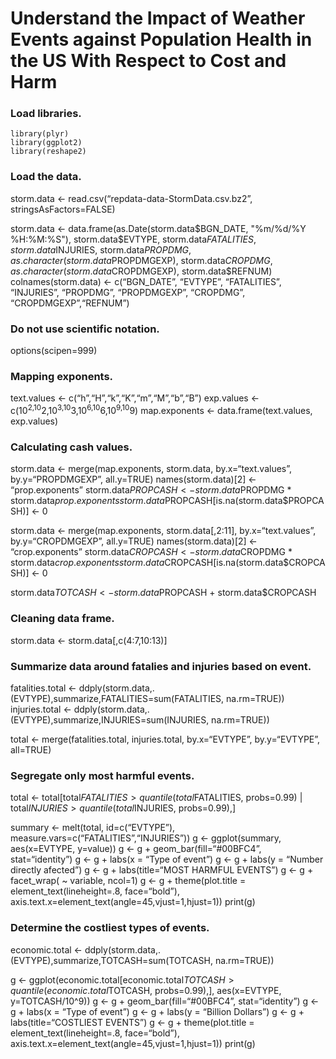 # Understand the Impact of Weather Events against Population Health in the US With Respect to Cost and Harm

### Load libraries.

```[r]
library(plyr)
library(ggplot2)
library(reshape2)
```

### Load the data.

storm.data <- read.csv("repdata-data-StormData.csv.bz2", stringsAsFactors=FALSE)

storm.data <- data.frame(as.Date(storm.data$BGN_DATE, "%m/%d/%Y %H:%M:%S"), 
                         storm.data$EVTYPE, 
                         storm.data$FATALITIES, 
                         storm.data$INJURIES,
                         storm.data$PROPDMG,
                         as.character(storm.data$PROPDMGEXP),
                         storm.data$CROPDMG,
                         as.character(storm.data$CROPDMGEXP),
                         storm.data$REFNUM)
colnames(storm.data) <- c("BGN_DATE", "EVTYPE", "FATALITIES", "INJURIES", 
                          "PROPDMG", "PROPDMGEXP", "CROPDMG", "CROPDMGEXP","REFNUM")

### Do not use scientific notation.
options(scipen=999)

### Mapping exponents.
text.values <- c("h","H","k","K","m","M","b","B")
exp.values <- c(10^2,10^2,10^3,10^3,10^6,10^6,10^9,10^9)
map.exponents <- data.frame(text.values, exp.values)

### Calculating cash values.
storm.data <- merge(map.exponents, storm.data, 
                    by.x="text.values", by.y="PROPDMGEXP", all.y=TRUE)
names(storm.data)[2] <- "prop.exponents"
storm.data$PROPCASH <- storm.data$PROPDMG * storm.data$prop.exponents
storm.data$PROPCASH[is.na(storm.data$PROPCASH)] <- 0

storm.data <- merge(map.exponents, storm.data[,2:11], 
                    by.x="text.values", by.y="CROPDMGEXP", all.y=TRUE)
names(storm.data)[2] <- "crop.exponents"
storm.data$CROPCASH <- storm.data$CROPDMG * storm.data$crop.exponents
storm.data$CROPCASH[is.na(storm.data$CROPCASH)] <- 0

storm.data$TOTCASH <- storm.data$PROPCASH + storm.data$CROPCASH

### Cleaning data frame.
storm.data <- storm.data[,c(4:7,10:13)]

### Summarize data around fatalies and injuries based on event.
fatalities.total <- ddply(storm.data,.(EVTYPE),summarize,FATALITIES=sum(FATALITIES, na.rm=TRUE))
injuries.total <- ddply(storm.data,.(EVTYPE),summarize,INJURIES=sum(INJURIES, na.rm=TRUE))

total <- merge(fatalities.total, injuries.total, 
               by.x="EVTYPE", by.y="EVTYPE", all=TRUE)

### Segregate only most harmful events.
total <- total[total$FATALITIES > quantile(total$FATALITIES, probs=0.99) |
                 total$INJURIES > quantile(total$INJURIES, probs=0.99),]

summary <- melt(total, id=c("EVTYPE"), measure.vars=c("FATALITIES","INJURIES"))
g <- ggplot(summary,
            aes(x=EVTYPE, 
                y=value))
g <- g + geom_bar(fill="#00BFC4", stat="identity")
g <- g + labs(x = "Type of event") 
g <- g + labs(y = "Number directly afected")
g <- g + labs(title="MOST HARMFUL EVENTS")
g <- g + facet_wrap( ~ variable, ncol=1)
g <- g + theme(plot.title = element_text(lineheight=.8, face="bold"),
               axis.text.x=element_text(angle=45,vjust=1,hjust=1))
print(g)

### Determine the costliest types of events.

economic.total <- ddply(storm.data,.(EVTYPE),summarize,TOTCASH=sum(TOTCASH, na.rm=TRUE))

g <- ggplot(economic.total[economic.total$TOTCASH > quantile(economic.total$TOTCASH, probs=0.99),],
            aes(x=EVTYPE, 
                y=TOTCASH/10^9))
g <- g + geom_bar(fill="#00BFC4", stat="identity")
g <- g + labs(x = "Type of event") 
g <- g + labs(y = "Billion Dollars")
g <- g + labs(title="COSTLIEST EVENTS")
g <- g + theme(plot.title = element_text(lineheight=.8, face="bold"),
               axis.text.x=element_text(angle=45,vjust=1,hjust=1))
print(g)
